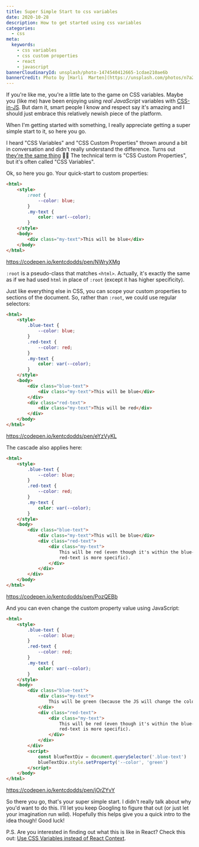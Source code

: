 ```yaml
---
title: Super Simple Start to css variables
date: 2020-10-28
description: How to get started using css variables
categories:
  - css
meta:
  keywords:
    - css variables
    - css custom properties
    - react
    - javascript
bannerCloudinaryId: unsplash/photo-1474540412665-1cdae210ae6b
bannerCredit: Photo by [Harli  Marten](https://unsplash.com/photos/n7a2OJDSZns)
---
```


If you're like me, you're a little late to the game on CSS variables. Maybe you
(like me) have been enjoying using _real JavaScript_ variables with
[CSS-in-JS](https://emotion.sh). But darn it, smart people I know and respect
say it's amazing and I should just embrace this relatively newish piece of the
platform.

When I'm getting started with something, I really appreciate getting a super
simple start to it, so here you go.

I heard "CSS Variables" and "CSS Custom Properties" thrown around a bit in
conversation and didn't really understand the difference. Turns out
[they're the same thing](https://developer.mozilla.org/en-US/docs/Web/CSS/Using_CSS_custom_properties)
🤦‍♂️ The technical term is "CSS Custom Properties", but it's often called "CSS
Variables".

Ok, so here you go. Your quick-start to custom properties:

```html
<html>
	<style>
		:root {
			--color: blue;
		}
		.my-text {
			color: var(--color);
		}
	</style>
	<body>
		<div class="my-text">This will be blue</div>
	</body>
</html>
```

https://codepen.io/kentcdodds/pen/NWryXMg

`:root` is a pseudo-class that matches `<html>`. Actually, it's exactly the same
as if we had used `html` in place of `:root` (except it has higher specificity).

Just like everything else in CSS, you can scope your custom properties to
sections of the document. So, rather than `:root`, we could use regular
selectors:

```html
<html>
	<style>
		.blue-text {
			--color: blue;
		}
		.red-text {
			--color: red;
		}
		.my-text {
			color: var(--color);
		}
	</style>
	<body>
		<div class="blue-text">
			<div class="my-text">This will be blue</div>
		</div>
		<div class="red-text">
			<div class="my-text">This will be red</div>
		</div>
	</body>
</html>
```

https://codepen.io/kentcdodds/pen/eYzVyKL

The cascade also applies here:

```html
<html>
	<style>
		.blue-text {
			--color: blue;
		}
		.red-text {
			--color: red;
		}
		.my-text {
			color: var(--color);
		}
	</style>
	<body>
		<div class="blue-text">
			<div class="my-text">This will be blue</div>
			<div class="red-text">
				<div class="my-text">
					This will be red (even though it's within the blue-text div, the
					red-text is more specific).
				</div>
			</div>
		</div>
	</body>
</html>
```

https://codepen.io/kentcdodds/pen/PozQEBb

And you can even change the custom property value using JavaScript:

```html
<html>
	<style>
		.blue-text {
			--color: blue;
		}
		.red-text {
			--color: red;
		}
		.my-text {
			color: var(--color);
		}
	</style>
	<body>
		<div class="blue-text">
			<div class="my-text">
				This will be green (because the JS will change the color property)
			</div>
			<div class="red-text">
				<div class="my-text">
					This will be red (even though it's within the blue-text div, the
					red-text is more specific).
				</div>
			</div>
		</div>
		<script>
			const blueTextDiv = document.querySelector('.blue-text')
			blueTextDiv.style.setProperty('--color', 'green')
		</script>
	</body>
</html>
```

https://codepen.io/kentcdodds/pen/jOrZYvY

So there you go, that's your super simple start. I didn't really talk about why
you'd want to do this. I'll let you keep Googling to figure that out (or just
let your imagination run wild). Hopefully this helps give you a quick intro to
the idea though! Good luck!

P.S. Are you interested in finding out what this is like in React? Check this
out:
[Use CSS Variables instead of React Context](https://epicreact.dev/css-variables).
